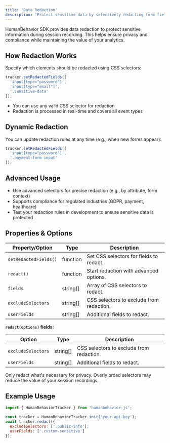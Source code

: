 ```yaml
---
title: 'Data Redaction'
description: 'Protect sensitive data by selectively redacting form fields and content'
---
```


HumanBehavior SDK provides data redaction to protect sensitive information during session recording. 
This helps ensure privacy and compliance while maintaining the value of your analytics. 

## How Redaction Works

Specify which elements should be redacted using CSS selectors:

```javascript
tracker.setRedactedFields([
  'input[type="password"]',
  'input[type="email"]',
  '.sensitive-data'
]);
```

- You can use any valid CSS selector for redaction
- Redaction is processed in real-time and covers all event types

## Dynamic Redaction

You can update redaction rules at any time (e.g., when new forms appear):

```javascript
tracker.setRedactedFields([
  'input[type="password"]',
  '.payment-form input'
]);
```

## Advanced Usage

- Use advanced selectors for precise redaction (e.g., by attribute, form context)
- Supports compliance for regulated industries (GDPR, payment, healthcare)
- Test your redaction rules in development to ensure sensitive data is protected

## Properties & Options

| Property/Option         | Type       | Description                                                        |
|------------------------|------------|--------------------------------------------------------------------|
| `setRedactedFields()`  | function   | Set CSS selectors for fields to redact.                            |
| `redact()`             | function   | Start redaction with advanced options.                             |
| `fields`               | string[]   | Array of CSS selectors to redact.                                  |
| `excludeSelectors`     | string[]   | CSS selectors to exclude from redaction.                           |
| `userFields`           | string[]   | Additional fields to redact.                                       |

**`redact(options)` fields:**

| Option           | Type     | Description                                  |
|------------------|----------|----------------------------------------------|
| `excludeSelectors`| string[]| CSS selectors to exclude from redaction.      |
| `userFields`     | string[] | Additional fields to redact.                  |

<Note>
  Only redact what's necessary for privacy. Overly broad selectors may reduce the value of your session recordings.
</Note>

## Example Usage

```javascript
import { HumanBehaviorTracker } from 'humanbehavior-js';

const tracker = HumanBehaviorTracker.init('your-api-key');
await tracker.redact({
  excludeSelectors: ['.public-info'],
  userFields: ['.custom-sensitive']
});
``` 